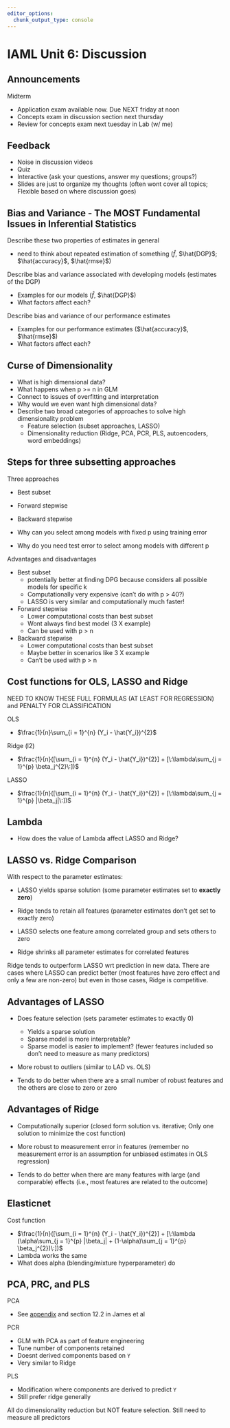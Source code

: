 ```yaml
---
editor_options: 
  chunk_output_type: console
---
```


# IAML Unit 6: Discussion 

## Announcements

Midterm 
 
- Application exam available now.  Due NEXT friday at noon
- Concepts exam in discussion section next thursday
- Review for concepts exam next tuesday in Lab (w/ me)

## Feedback

- Noise in discussion videos
- Quiz
- Interactive (ask your questions, answer my questions; groups?)
- Slides are just to organize my thoughts (often wont cover all topics; Flexible based on where discussion goes)

## Bias and Variance - The MOST Fundamental Issues in Inferential Statistics

Describe these two properties of estimates in general

- need to think about repeated estimation of something ($\hat{f}$, $\hat{DGP}$; $\hat{accuracy}$, $\hat{rmse}$)


Describe bias and variance associated with developing models (estimates of the DGP)

- Examples for our models ($\hat{f}$, $\hat{DGP}$)
- What factors affect each?

Describe bias and variance of our performance estimates

- Examples for our performance estimates ($\hat{accuracy}$, $\hat{rmse}$)
- What factors affect each?


## Curse of Dimensionality

- What is high dimensional data?
- What happens when p >= n in GLM
- Connect to issues of overfitting and interpretation
- Why would we even want high dimensional data?
- Describe two broad categories of approaches to solve high dimensionality problem
  - Feature selection (subset approaches, LASSO)
  - Dimensionality reduction (Ridge, PCA, PCR, PLS, autoencoders, word embeddings) 

## Steps for three subsetting approaches

Three approaches

- Best subset
- Forward stepwise
- Backward stepwise

- Why can you select among models with fixed p using training error
- Why do you need test error to select among models with different p

Advantages and disadvantages

- Best subset
  - potentially better at finding DPG because considers all possible models for specific k
  - Computationally very expensive (can't do with p > 40?)
  - LASSO is very similar and computationally much faster!
  
- Forward stepwise
  - Lower computational costs than best subset
  - Wont always find best model (3 X example)
  - Can be used with p > n
  
- Backward stepwise
  - Lower computational costs than best subset
  - Maybe better in scenarios like 3 X example
  - Can't be used with p > n
  

## Cost functions for OLS, LASSO and Ridge

NEED TO KNOW THESE FULL FORMULAS (AT LEAST FOR REGRESSION) and PENALTY FOR CLASSIFICATION


OLS

- $\frac{1}{n}\sum_{i = 1}^{n} (Y_i - \hat{Y_i})^{2}$

  
Ridge (l2)

- $\frac{1}{n}([\sum_{i = 1}^{n} (Y_i - \hat{Y_i})^{2}] + [\:\lambda\sum_{j = 1}^{p} \beta_j^{2}\:])$


LASSO

- $\frac{1}{n}([\sum_{i = 1}^{n} (Y_i - \hat{Y_i})^{2}] + [\:\lambda\sum_{j = 1}^{p} |\beta_j|\:])$


## Lambda

- How does the value of Lambda affect LASSO and Ridge?


## LASSO vs. Ridge Comparison

With respect to the parameter estimates: 

- LASSO yields sparse solution (some parameter estimates set to **exactly zero**)

- Ridge tends to retain all features (parameter estimates don't get set to exactly zero)

- LASSO selects one feature among correlated group and sets others to zero

- Ridge shrinks all parameter estimates for correlated features 

Ridge tends to outperform LASSO wrt prediction in new data.  There are cases where LASSO can predict better (most features have zero effect and only a few are non-zero) but even in those cases, Ridge is competitive.  


## Advantages of LASSO

- Does feature selection (sets parameter estimates to exactly 0)
  - Yields a sparse solution
  - Sparse model is more interpretable?
  - Sparse model is easier to implement? (fewer features included so don’t need to measure as many predictors)

- More robust to outliers (similar to LAD vs. OLS)

- Tends to do better when there are a small number of robust features and the others are close to zero or zero


## Advantages of Ridge

- Computationally superior (closed form solution vs. iterative;  Only one solution to minimize the cost function)

- More robust to measurement error in features (remember no measurement error is an assumption for unbiased estimates in OLS regression)

- Tends to do better when there are many features with large (and comparable) effects (i.e., most features are related to the outcome)


## Elasticnet


Cost function

- $\frac{1}{n}([\sum_{i = 1}^{n} (Y_i - \hat{Y_i})^{2}] + [\:\lambda (\alpha\sum_{j = 1}^{p} |\beta_j| + (1-\alpha)\sum_{j = 1}^{p} \beta_j^{2})\:])$
- Lambda works the same
- What does alpha (blending/mixture hyperparameter) do

## PCA, PRC, and PLS

PCA

- See [appendix](https://jjcurtin.github.io/book_iaml/app_pca.html) and section 12.2 in James et al

PCR

- GLM with PCA as part of feature engineering
- Tune number of components retained
- Doesnt derived components based on `Y`
- Very similar to Ridge

PLS

- Modification where components are derived to predict `Y`
- Still prefer ridge generally

All do dimensionality reduction but NOT feature selection.  Still need to measure all predictors


